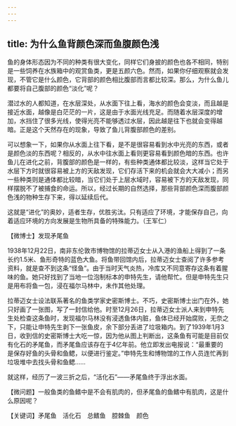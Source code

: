 ```yaml
---
---
---
```

title: 为什么鱼背颜色深而鱼腹颜色浅
---




鱼的身体形态因为不同的种类有很大变化，同样它们身披的颜色也各不相同，特别是一些饲养在水族箱中的观赏鱼类，更是五颜六色。然而，如果你仔细观察就会发现，不管它是什么颜色，它背部的颜色相比腹部而言都比较深。那么，为什么鱼儿都要将自己腹部的颜色“淡化”呢？



潜过水的人都知道，在水层深处，从水面下往上看，海水的颜色会变淡，而且越是接近水面，越像是白茫茫的一片，这是由于水面光线充足。而随着水层深度的增加，水挡住了很多光线，使得光亮不能够透过水层，因此越是往下也就会变得越暗。正是这个天然存在的现象，导致了鱼儿背腹部颜色的差别。

可以想象一下，如果你从水面上往下看，是不是很容易看到水中光亮的东西，或者是颜色淡的东西呢？相反的，从水中往水面上看则更容易看到颜色暗的东西。也许鱼儿在进化之前，背腹部的颜色是一样的，有些种类通体都比较淡，这样当它处于水层下方时就很容易被上方的天敌发现，它们存活下来的机会就会大大减小；而另一些种类则是通体都比较暗，当它们处于上层水域时，容易被下方的天敌发现，同样摆脱不了被捕食的命运。所以，经过长期的自然选择，那些背部颜色深而腹部颜色浅的物种生存下来，得以延续后代。

这就是“进化”的奥妙，适者生存，优胜劣汰。只有适应了环境，才能保存自己，向着适应环境的方向发展是生物所具备的特殊能力。（王军仁）





【微博士】发现矛尾鱼

1938年12月22日，南非东伦敦市博物馆的拉蒂迈女士从入港的渔船上得到了一条长约1.5米、鱼形奇特的蓝色大鱼。将鱼带回馆内后，拉蒂迈女士查阅了许多参考资料，就是查不到这条“怪鱼”。由于当时天气炎热，冷库又不同意寄存这条有着腥味的鱼。她只好找到了当地一位泡制标本的申特先生，请他帮忙。但是申特先生只是用布将鱼一包，浸在福尔马林中，未作其他处理。

拉蒂迈女士设法联系著名的鱼类学家史密斯博士。不巧，史密斯博士出门在外，她只好画了一张图，写了一封信给他。时至12月26日，拉蒂迈女士派人来到申特先生处检查这条鱼时，发现福尔马林没有浸透鱼体内脏，鱼体已经开始腐败，无奈之下，只能让申特先生剥下一张鱼皮，余下部分丢进了垃圾箱内。到了1939年1月3日，收到信的史密斯博士大吃一惊，因为他从图上判断出，这条鱼有可能是目前仅有化石的矛尾鱼，而矛尾鱼应该存在于4亿年前。他立即发出电报说：“最重要的是保存好鱼的头骨和鱼鳃，以便进行鉴定。”申特先生和博物馆的工作人员连忙再到垃圾堆中去找头骨和鱼鳃……

就这样，经历了一波三折之后，“活化石”——矛尾鱼终于浮出水面。

【微问题】一般鱼类的鱼鳍中是不会有肌肉的，但矛尾鱼的鱼鳍中有肌肉，这是什么原因呢？

【关键词】矛尾鱼　活化石　总鳍鱼　腔棘鱼　颜色